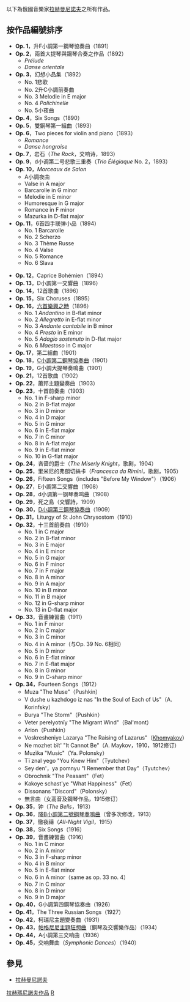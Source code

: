
{{NoteTA
|G1=Music
}}
以下為俄國音樂家[[拉赫曼尼諾夫|拉赫曼尼諾夫]]之所有作品。

==按作品編號排序==
* '''Op. 1'''，升F小調第一鋼琴協奏曲（1891）
* '''Op. 2'''，兩首大提琴與鋼琴合奏之作品（1892）
** ''Prélude''
** ''Danse orientale''
* '''Op. 3'''，幻想小品集（1892）
** No. 1悲歌
** No. 2升C小調前奏曲
** No. 3 Melodie in E major
** No. 4 ''Polichinelle''
** No. 5小夜曲
* '''Op. 4'''，Six Songs（1890）
* '''Op. 5'''，雙鋼琴第一組曲（1893）
* '''Op. 6'''，Two pieces for violin and piano（1893）
** ''Romance''
** ''Danse hongroise''
* '''Op. 7'''，岩石（''The Rock''，交响诗，1893）
* '''Op. 9'''，d小调第二号悲歌三重奏（''Trio Élégiaque'' No. 2，1893）
* '''Op. 10'''，''Morceaux de Salon''
** A小調夜曲
** Valse in A major
** Barcarolle in G minor
** Melodie in E minor
** Humoresque in G major
** Romance in F minor
** Mazurka in D-flat major
*'''Op. 11'''，6首四手联弹小品（1894）
** No. 1 Barcarolle
** No. 2 Scherzo
** No. 3 Thème Russe
** No. 4 Valse
** No. 5 Romance
** No. 6 Slava

* '''Op. 12'''，Caprice Bohémien（1894）
* '''Op. 13'''，D小調第一交響曲（1896）
* '''Op. 14'''，12首歌曲（1896）
* '''Op. 15'''，Six Choruses（1895）
* '''Op. 16'''，[[六首樂興之時_(拉赫曼尼諾夫)|六首樂興之時]]（1896）
** No. 1 ''Andantino'' in B-flat minor
** No. 2 ''Allegretto'' in E-flat minor
** No. 3 ''Andante cantabile'' in B minor
** No. 4 ''Presto'' in E minor
** No. 5 ''Adagio sostenuto'' in D-flat major
** No. 6 ''Maestoso'' in C major
* '''Op. 17'''，第二組曲（1901）
* '''Op. 18'''，[[第2钢琴协奏曲_(拉赫玛尼诺夫)|C小調第二鋼琴協奏曲]]（1901）
* '''Op. 19'''，G小調大提琴奏鳴曲（1901）
* '''Op. 21'''，12首歌曲（1902）
* '''Op. 22'''，蕭邦主題變奏曲（1903）
* '''Op. 23'''，十首前奏曲（1903）
** No. 1 in F-sharp minor
** No. 2 in B-flat major
** No. 3 in D minor
** No. 4 in D major
** No. 5 in G minor
** No. 6 in E-flat major
** No. 7 in C minor
** No. 8 in A-flat major
** No. 9 in E-flat minor
** No. 10 in G-flat major
* '''Op. 24'''，吝啬的爵士（''The Miserly Knight''，歌剧，1904）
* '''Op. 25'''，里米尼的弗朗切絲卡（''Francesca da Rimini''，歌剧，1905）
* '''Op. 26'''，Fifteen Songs（includes "Before My Window"）（1906）
* '''Op. 27'''，E小調第二交響曲（1908）
* '''Op. 28'''，d小调第一钢琴奏鸣曲（1908）
* '''Op. 29'''，死之島（交響詩，1909）
* '''Op. 30'''，[[第3钢琴协奏曲_(拉赫玛尼诺夫)|D小調第三鋼琴協奏曲]]（1909）
* '''Op. 31'''，Liturgy of St John Chrysostom（1910）
* '''Op. 32'''，十三首前奏曲（1910）
** No. 1 in C major
** No. 2 in B-flat minor
** No. 3 in E major
** No. 4 in E minor
** No. 5 in G major
** No. 6 in F minor
** No. 7 in F major
** No. 8 in A minor
** No. 9 in A major
** No. 10 in B minor
** No. 11 in B major
** No. 12 in G-sharp minor
** No. 13 in D-flat major
* '''Op. 33'''，音畫練習曲（1911）
** No. 1 in F minor
** No. 2 in C major
** No. 3 in C minor
** No. 4 in A minor（与Op. 39 No. 6相同）
** No. 5 in D minor
** No. 6 in E-flat minor
** No. 7 in E-flat major
** No. 8 in G minor
** No. 9 in C-sharp minor
* '''Op. 34'''，Fourteen Songs（1912）
** Muza "The Muse"（Pushkin）
** V dushe u kazhdogo iz nas "In the Soul of Each of Us"（A. Korinfsky）
** Burya "The Storm"（Pushkin）
** Veter perelyotnïy "The Migrant Wind"（Bal'mont）
** Arion（Pushkin）
** Voskresheniye Lazarya "The Raising of Lazarus"（[[Khomyakov|Khomyakov]]）
** Ne mozhet bït' "It Cannot Be"（A. Maykov，1910，1912修订）
** Muzïka "Music"（Ya. Polonsky）
** Tï znal yego "You Knew Him"（Tyutchev）
** Sey den'，ya pomnyu "I Remember that Day"（Tyutchev）
** Obrochnik "The Peasant"（Fet）
** Kakoye schast'ye "What Happiness"（Fet）
** Dissonans "Discord"（Polonsky）
** 無言曲（女高音及鋼琴作品，1915修订）
* '''Op. 35'''，钟（''The Bells''，1913）
* '''Op. 36'''，[[第2號鋼琴奏鳴曲_(拉赫曼尼諾夫)|降B小調第二號鋼琴奏鳴曲]]（曾多次修改，1913）
* '''Op. 37'''，徹夜禱（''All-Night Vigil''，1915）
* '''Op. 38'''，Six Songs（1916）
* '''Op. 39'''，音畫練習曲（1916）
** No. 1 in C minor
** No. 2 in A minor
** No. 3 in F-sharp minor
** No. 4 in B minor
** No. 5 in E-flat minor
** No. 6 in A minor（same as op. 33 no. 4）
** No. 7 in C minor
** No. 8 in D minor
** No. 9 in D major
* '''Op. 40'''，G小調第四鋼琴協奏曲（1926）
* '''Op. 41'''，The Three Russian Songs（1927）
* '''Op. 42'''，柯瑞尼主題變奏曲（1931）
* '''Op. 43'''，[[帕格尼尼主題狂想曲|帕格尼尼主題狂想曲]]（鋼琴及交響樂作品）（1934）
* '''Op. 44'''，A小調第三交响曲（1936）
* '''Op. 45'''，交响舞曲（''Symphonic Dances''）（1940）

== 參見 ==
{{portal|古典音樂}}
*[[拉赫曼尼諾夫|拉赫曼尼諾夫]]

[[Category:拉赫瑪尼諾夫作品|]]
[[Category:各作曲家樂曲列表|R]]